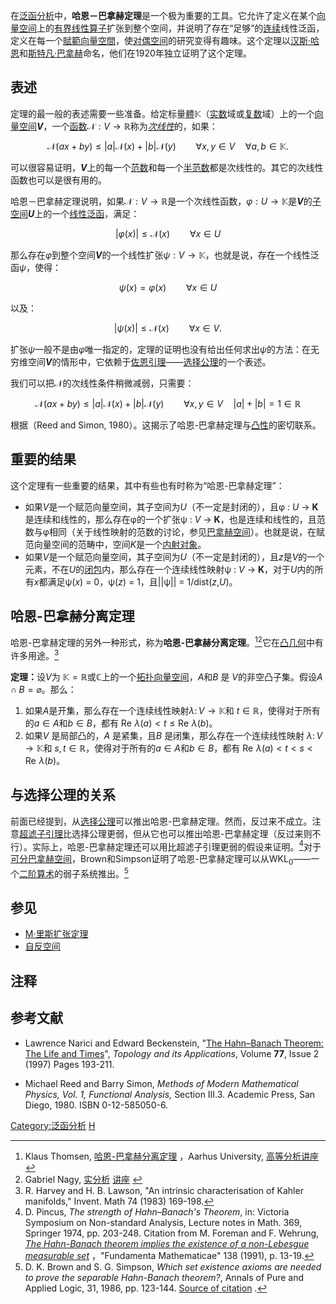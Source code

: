 {{NoteTA|G1=Math
|1 = zh-cn:域; zh-tw:體
}}

在[[泛函分析|泛函分析]]中，'''哈恩－巴拿赫定理'''是一个极为重要的工具。它允许了定义在某个[[向量空间|向量空间]]上的[[有界线性算子|有界线性算子]]扩张到整个空间，并说明了存在“足够”的[[连续函数_(拓扑学)|连续]]线性泛函，定义在每一个[[賦範向量空間|賦範向量空間]]，使[[对偶空间|对偶空间]]的研究变得有趣味。这个定理以[[汉斯·哈恩|汉斯·哈恩]]和[[斯特凡·巴拿赫|斯特凡·巴拿赫]]命名，他们在1920年独立证明了这个定理。

==表述==
定理的最一般的表述需要一些准备。给定标量[[體_(數學)|體]]<math>\mathbb{K}</math>（[[实数|实数]]域或[[复数_(数学)|复数]]域）上的一个[[向量空间|向量空间]]'''<math>V</math>'''，一个[[函数|函数]]<math>\mathcal{N}:V\rightarrow\mathbb{R}</math>称为''[[次线性函数|次线性]]''的，如果：

:<math>\mathcal{N}(ax+by)\leq|a|\mathcal{N}(x) + |b|\mathcal{N}(y)\qquad\forall x,y\in V\quad\forall a,b\in\mathbb{K}.</math>

可以很容易证明，'''<math>V</math>'''上的每一个[[范数|范数]]和每一个[[半范数|半范数]]都是次线性的。其它的次线性函数也可以是很有用的。

哈恩－巴拿赫定理说明，如果<math>\mathcal{N}:V\rightarrow\mathbb{R}</math>是一个次线性函数，<math>\varphi:U\rightarrow\mathbb{K}</math>是'''<math>V</math>'''的[[线性子空间|子空间]]'''<math>U</math>'''上的一个[[线性泛函|线性泛函]]，满足：

:<math>|\varphi(x)|\leq\mathcal{N}(x)\qquad\forall x \in U</math> 

那么存在''φ''到整个空间'''<math>V</math>'''的一个线性扩张<math>\psi:V\rightarrow\mathbb{K}</math>，也就是说，存在一个线性泛函''ψ''，使得：

:<math>\psi(x)=\varphi(x)\qquad\forall x\in U</math>

以及：

:<math>|\psi(x)|\leq\mathcal{N}(x)\qquad\forall x\in V.</math>

扩张''ψ''一般不是由''φ''唯一指定的，定理的证明也没有给出任何求出''ψ''的方法：在无穷维空间'''<math>V</math>'''的情形中，它依赖于[[佐恩引理|佐恩引理]]——[[选择公理|选择公理]]的一个表述。

我们可以把<math>\mathcal{N}</math>的次线性条件稍微减弱，只需要：

:<math>\mathcal{N}(ax+by)\leq|a|\mathcal{N}(x) + |b|\mathcal{N}(y)\qquad\forall x,y\in V\quad |a|+|b|=1\in\mathbb{R}</math>

根据（Reed and Simon, 1980）。这揭示了哈恩-巴拿赫定理与[[凸性|凸性]]的密切联系。

==重要的结果==
这个定理有一些重要的结果，其中有些也有时称为“哈恩-巴拿赫定理”：
* 如果''V''是一个赋范向量空间，其子空间为''U''（不一定是封闭的），且φ : ''U'' → '''K'''是连续和线性的，那么存在φ的一个扩张ψ : ''V'' → '''K'''，也是连续和线性的，且范数与φ相同（关于线性映射的范数的讨论，参见[[巴拿赫空间|巴拿赫空间]]）。也就是说，在赋范向量空间的范畴中，空间''K''是一个[[内射对象|内射对象]]。
* 如果''V''是一个赋范向量空间，其子空间为''U''（不一定是封闭的），且''z''是''V''的一个元素，不在''U''的[[闭包_(拓扑学)|闭包]]内，那么存在一个连续线性映射ψ : ''V'' → '''K'''，对于''U''内的所有''x''都满足ψ(''x'') = 0，ψ(''z'') = 1，且||ψ|| = 1/dist(''z'',''U'')。

==哈恩-巴拿赫分离定理==

哈恩-巴拿赫定理的另外一种形式，称为'''哈恩-巴拿赫分离定理'''。<ref>Klaus Thomsen, [http://www.imf.au.dk/kurser/advanalyse/F06/lecture6pr.pdf 哈恩-巴拿赫分离定理] {{Wayback|url=http://www.imf.au.dk/kurser/advanalyse/F06/lecture6pr.pdf |date=20070610123928 }}，Aarhus University, [http://www.imf.au.dk/kurser/advanalyse/F06/ 高等分析讲座] {{Wayback|url=http://www.imf.au.dk/kurser/advanalyse/F06/ |date=20080325064134 }}</ref><ref>Gabriel Nagy, [http://www.math.ksu.edu/~nagy/real-an/ap-e-h-b.pdf 实分析] {{Wayback|url=http://www.math.ksu.edu/~nagy/real-an/ap-e-h-b.pdf |date=20100911055000 }} [http://www.math.ksu.edu/~nagy/real-an/ 讲座] {{Wayback|url=http://www.math.ksu.edu/~nagy/real-an/ |date=20081205031222 }}</ref>它在[[凸几何|凸几何]]中有许多用途。<ref>R. Harvey and H. B. Lawson, "An intrinsic characterisation of Kahler manifolds," Invent. Math 74 (1983) 169-198.</ref>

'''定理：'''设<math>V</math>为 <math>\mathbb K = \mathbb R</math>或<math>\mathbb C</math>上的一个[[拓扑向量空间|拓扑向量空间]]，''<math>A</math>''和''<math>B</math>'' 是 ''<math>V</math>''的非空凸子集。假设<math>A \cap B = \varnothing</math>。那么：

#如果''<math>A</math>''是开集，那么存在一个连续线性映射<math>\lambda\colon V \to \mathbb K</math>和 <math>t \in \mathbb R</math>，使得对于所有的<math>a \in A</math>和<math>b \in B</math>，都有 <math>\operatorname{Re}\,\lambda(a) < t \leq \operatorname{Re}\,\lambda(b)</math>。
#如果''<math>V</math>'' 是局部凸的，''<math>A</math>'' 是紧集，且''<math>B</math>'' 是闭集，那么存在一个连续线性映射 <math>\lambda\colon V \to \mathbb K</math>和 <math>s, t\in \mathbb R</math>，使得对于所有的<math>a \in A</math>和<math>b \in B</math>，都有 <math>\operatorname{Re}\,\lambda(a) < t < s < \operatorname{Re}\,\lambda(b)</math>。

==与选择公理的关系==

前面已经提到，从[[选择公理|选择公理]]可以推出哈恩-巴拿赫定理。然而，反过来不成立。注意[[超滤子引理|超滤子引理]]比选择公理更弱，但从它也可以推出哈恩-巴拿赫定理（反过来则不行）。实际上，哈恩-巴拿赫定理还可以用比超滤子引理更弱的假设来证明。<ref>D. Pincus, ''The strength of Hahn–Banach's Theorem'', in: Victoria Symposium on Non-standard Analysis, Lecture notes in Math. 369, Springer 1974, pp. 203-248.  Citation from  M. Foreman and F. Wehrung, [http://matwbn.icm.edu.pl/ksiazki/fm/fm138/fm13812.pdf ''The Hahn-Banach theorem implies the existence of a non-Lebesgue measurable set''] {{Wayback|url=http://matwbn.icm.edu.pl/ksiazki/fm/fm138/fm13812.pdf |date=20090124103217 }}，"Fundamenta Mathematicae"  138 (1991), p. 13-19.</ref>对于[[可分空间|可分]][[巴拿赫空间|巴拿赫空间]]，Brown和Simpson证明了哈恩-巴拿赫定理可以从WKL<sub>0</sub>——一个[[二阶算术|二阶算术]]的弱子系统推出。<ref>D. K. Brown and S. G. Simpson, ''Which set existence axioms are needed to prove the separable Hahn-Banach theorem?'', Annals of Pure and Applied Logic, 31, 1986, pp. 123-144. [http://www.math.psu.edu/simpson/papers/hilbert/node7.html#3 Source of citation] {{Wayback|url=http://www.math.psu.edu/simpson/papers/hilbert/node7.html#3 |date=20081011023354 }}.</ref>

==参见==

* [[M·里斯扩张定理|M·里斯扩张定理]]
* [[自反空间|自反空间]]

==注释==

<references />

==参考文献==

* Lawrence Narici and Edward Beckenstein, "[https://web.archive.org/web/20110604230051/http://at.yorku.ca/p/a/a/a/16.htm The Hahn–Banach Theorem: The Life and Times]", ''Topology and its Applications'', Volume '''77''', Issue 2 (1997) Pages 193-211. 

* Michael Reed and Barry Simon, ''Methods of Modern Mathematical Physics, Vol. 1, Functional Analysis,'' Section III.3. Academic Press, San Diego, 1980. ISBN 0-12-585050-6.
{{泛函分析}}
{{泛函分析定理}}

[[Category:泛函分析|Category:泛函分析]]
[[Category:数学定理|H]]